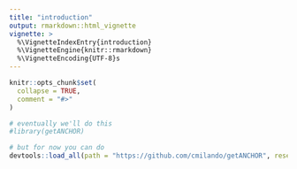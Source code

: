 ```yaml
---
title: "introduction"
output: rmarkdown::html_vignette
vignette: >
  %\VignetteIndexEntry{introduction}
  %\VignetteEngine{knitr::rmarkdown}
  %\VignetteEncoding{UTF-8}s
---
```


```r
knitr::opts_chunk$set(
  collapse = TRUE,
  comment = "#>"
)
```

```r
# eventually we'll do this
#library(getANCHOR)

# but for now you can do
devtools::load_all(path = "https://github.com/cmilando/getANCHOR", reset = T)
```
